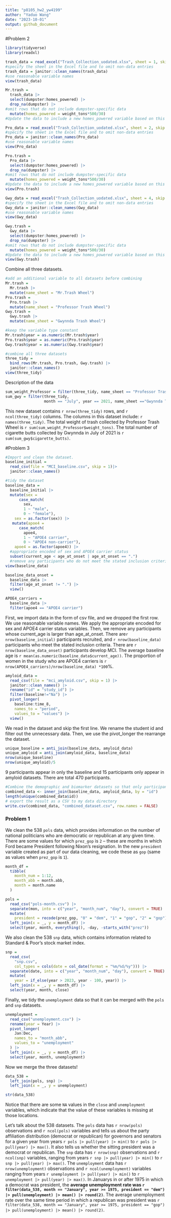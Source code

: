 ```yaml
---
title: "p8105_hw2_yw4199"
author: "Yaduo Wang"
date: "2023-10-01"
output: github_document
---
```


#Problem 2

```r
library(tidyverse)
library(readxl)
```

```r
trash_data = read_excel("Trash_Collection_uodated.xlsx", sheet = 1, skip = 1)
#specify the sheet in the Excel file and to omit non-data entries
trash_data = janitor::clean_names(trash_data)
#use reasonable variable names
view(trash_data)

Mr.trash = 
  trash_data |> 
  select(dumpster:homes_powered) |> 
  drop_na(dumpster) |> 
#omit rows that do not include dumpster-specific data
  mutate(homes_powered = weight_tons*500/30)
#Update the data to include a new homes_powered variable based on this calculation.

```

```r
Pro_data = read_excel("Trash_Collection_uodated.xlsx", sheet = 2, skip = 1)
#specify the sheet in the Excel file and to omit non-data entries
Pro_data = janitor::clean_names(Pro_data)
#use reasonable variable names
view(Pro_data)

Pro.trash = 
  Pro_data |> 
  select(dumpster:homes_powered) |> 
  drop_na(dumpster) |> 
#omit rows that do not include dumpster-specific data
  mutate(homes_powered = weight_tons*500/30)
#Update the data to include a new homes_powered variable based on this calculation.
view(Pro.trash)
```

```r
Gwy_data = read_excel("Trash_Collection_uodated.xlsx", sheet = 4, skip = 1)
#specify the sheet in the Excel file and to omit non-data entries
Gwy_data = janitor::clean_names(Gwy_data)
#use reasonable variable names
view(Gwy_data)

Gwy.trash = 
  Gwy_data |> 
  select(dumpster:homes_powered) |> 
  drop_na(dumpster) |> 
#omit rows that do not include dumpster-specific data
  mutate(homes_powered = weight_tons*500/30)
#Update the data to include a new homes_powered variable based on this calculation.
view(Gwy.trash)
```

Combine all three datasets.
```r
#add an additional variable to all datasets before combining
Mr.trash = 
  Mr.trash |> 
  mutate(name_sheet = "Mr.Trash Wheel")
Pro.trash = 
  Pro.trash |> 
  mutate(name_sheet = "Professor Trash Wheel") 
Gwy.trash = 
  Gwy.trash |> 
  mutate(name_sheet = "Gwynnda Trash Wheel") 

#keep the variable type constant
Mr.trash$year = as.numeric(Mr.trash$year)
Pro.trash$year = as.numeric(Pro.trash$year)
Gwy.trash$year = as.numeric(Gwy.trash$year)
```

```r
#combine all three datasets
three_tidy = 
  bind_rows(Mr.trash, Pro.trash, Gwy.trash) |>
  janitor::clean_names()
view(three_tidy)
```

Description of the data

```r
sum_weight_Professor = filter(three_tidy, name_sheet == "Professor Trash Wheel")
sum_gwy = filter(three_tidy, 
                 month == "July", year == 2021, name_sheet =="Gwynnda Trash Wheel")
```


This new dataset contains `r nrow(three_tidy)` rows, and `r ncol(three_tidy)` columns. The columns in this dataset include: `r names(three_tidy)`. The total weight of trash collected by Professor Trash Wheel is `r sum(sum_weight_Professor$weight_tons)`. The total number of cigarette butts collected by Gwynnda in July of 2021 is `r sum(sum_gwy$cigarette_butts)`.


#Problem 3
```r
#Import and clean the dataset. 
baseline_initial = 
  read_csv(file = "MCI_baseline.csv", skip = 1)|>
  janitor::clean_names()

#tidy the dataset
baseline_data = 
  baseline_initial |> 
  mutate(sex = 
      case_match(
        sex, 
        1 ~ "male", 
        0 ~ "female"),
    sex = as.factor(sex)) |> 
   mutate(apoe4 = 
      case_match(
        apoe4, 
        1 ~ "APOE4 carrier", 
        0 ~ "APOE4 non-carrier"),
    apoe4 = as.factor(apoe4)) |> 
  #appropriate encoded of sex and APOE4 carrier status
  subset(current_age < age_at_onset | age_at_onset == ".") 
  #remove any participants who do not meet the stated inclusion criteria
view(baseline_data)

baseline_data_onset = 
  baseline_data |> 
  filter(age_at_onset != ".") |> 
  view()
```

```r
APOE4_carriers = 
  baseline_data |> 
  filter(apoe4 == "APOE4 carrier") 

```


First, we import data in the form of csv file, and we dropped the first row. We use reasonable variable names. We apply the appropriate encoded for sex and APOE4 carrier status variables. Then, we remove any participants whose current_age is larger than age_at_onset. There are`r nrow(baseline_initial)` participants recruited, and `r nrow(baseline_data)` participants who meet the stated inclusion criteria. There are `r nrow(baseline_data_onset)` participants develop MCI. The average baseline age is `r mean(as.numeric(baseline_data$current_age))`. The proportion of women in the study who are APOE4 carriers is `r nrow(APOE4_carriers)/nrow(baseline_data) *100`%. 


```r
amyloid_data = 
  read_csv(file = "mci_amyloid.csv", skip = 1) |> 
  janitor::clean_names() |> 
  rename("id" = "study_id") |> 
  filter(baseline!="Na") |> 
  pivot_longer(
    baseline:time_8,
    names_to = "period", 
    values_to = "values") |> 
  view()  
```

We read in the dataset and skip the first line. We rename the student id and filter out the unnecessary data. Then, we use the pivot_longer the rearrange the dataset. 

```r
unique_baseline = anti_join(baseline_data, amyloid_data)
unique_amyloid = anti_join(amyloid_data, baseline_data)
nrow(unique_baseline)
nrow(unique_amyloid)/5
```

9 participants appear in only the baseline and 15 participants only appear in amyloid datasets. There are total 470 participants.

```r
#Combine the demographic and biomarker datasets so that only participants who appear in both datasets are retained.
combined_data <- inner_join(baseline_data, amyloid_data, by = "id")
length(unique(combined_data$id))
# export the result as a CSV to my data directory
write.csv(combined_data, "combined_dataset.csv", row.names = FALSE)

```


### Problem 1

We clean the 538 `pols` data, which provides information on the number of national politicians who are democratic or republican at any given time. There are some values for which `prez_gop` is `2` -- these are months in which Ford became President following Nixon's resignation. In the new `president` variable created as part of our data cleaning, we code these as `gop` (same as values when `prez_gop` is `1`).

```r
month_df = 
  tibble(
    month_num = 1:12,
    month_abb = month.abb,
    month = month.name
  )

pols = 
  read_csv("pols-month.csv") |>
  separate(mon, into = c("year", "month_num", "day"), convert = TRUE) |>
  mutate(
    president = recode(prez_gop, "0" = "dem", "1" = "gop", "2" = "gop")) |>
  left_join(x = _, y = month_df) |> 
  select(year, month, everything(), -day, -starts_with("prez")) 
```

We also clean the 538 `snp` data, which contains information related to Standard & Poor’s stock market index.

```r
snp = 
  read_csv(
    "snp.csv",
    col_types = cols(date = col_date(format = "%m/%d/%y"))) |>
  separate(date, into = c("year", "month_num", "day"), convert = TRUE) |>
  mutate(
    year = if_else(year > 2023, year - 100, year)) |> 
  left_join(x = _, y = month_df) |> 
  select(year, month, close) 
```

Finally, we tidy the `unemployment` data so that it can be merged with the `pols` and `snp` datasets.

```r
unemployment = 
  read_csv("unemployment.csv") |>
  rename(year = Year) |>
  pivot_longer(
    Jan:Dec, 
    names_to = "month_abb",
    values_to = "unemployment"
  ) |> 
  left_join(x = _, y = month_df) |> 
  select(year, month, unemployment)
```

Now we merge the three datasets!

```r
data_538 = 
  left_join(pols, snp) |>
  left_join(x = _, y = unemployment)

str(data_538)
```

Notice that there are some `NA` values in the `close` and `unemployment` variables, which indicate that the value of these variables is missing at those locations.

Let's talk about the 538 datasets. The `pols` data has `r nrow(pols)` observations and `r ncol(pols)` variables and tells us about the party affiliation distribution (democrat or republican) for governors and senators for a given year from years `r pols |> pull(year) |> min()` to `r pols |> pull(year) |> max()`. It also tells us whether the sitting president was a democrat or republican. The `snp` data has `r nrow(snp)` observations and `r ncol(snp)` variables, ranging from years `r snp |> pull(year) |> min()` to `r snp |> pull(year) |> max()`. The `unemployment` data has `r nrow(unemployment)` observations and `r ncol(unemployment)` variables ranging from years `r unemployment |> pull(year) |> min()` to `r unemployment |> pull(year) |> max()`. In Januarys in or after 1975 in which a democrat was president, the **average unemployment rate was `r filter(data_538, month == "January", year >= 1975, president == "dem") |> pull(unemployment) |> mean() |> round(2)`**.  The average unemployment rate over the same time period in which a republican was president was `r filter(data_538, month == "January", year >= 1975, president == "gop") |> pull(unemployment) |> mean() |> round(2)`.

